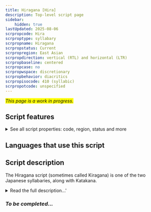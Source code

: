 ```yaml
---
title: Hiragana [Hira]
description: Top-level script page
sidebar:
    hidden: true
lastUpdated: 2025-08-06
scrpropcode: Hira
scrproptype: syllabary
scrpropname: Hiragana
scrpropstatus: Current
scrpropregion: East Asian
scrpropdirection: vertical (RTL) and horizontal (LTR)
scrpropbaseline: centered
scrpropcase: no
scrpropwspace: discretionary
scrpropbehavior: diacritics
scrpropisocode: 410 (syllabic)
scrpropotcode: unspecified
---
```


<span style='background-color:yellow'>_This page is a work in progress._</span>


## Script features

<details>
<summary> See all script properties: code, region, status and more</summary>
<ScriptInfo />
</details>

## Languages that use this script

<WsList script='Hira' wsMax='5' />

## Script description

The Hiragana script (sometimes called Kiragana) is one of the two Japanese syllabaries, along with Katakana.

<details><summary>Read the full description...'</summary>_Not yet available._</details>

### _To be completed..._

